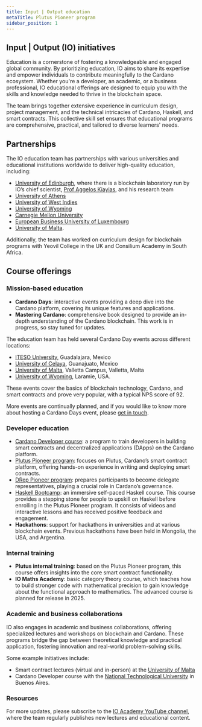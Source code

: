 ```yaml
---
title: Input | Output education
metaTitle: Plutus Pioneer program
sidebar_position: 1
---
```


## Input | Output (IO) initiatives

Education is a cornerstone of fostering a knowledgeable and engaged global community. By prioritizing education, IO aims to share its expertise and empower individuals to contribute meaningfully to the Cardano ecosystem. Whether you're a developer, an academic, or a business professional, IO educational offerings are designed to equip you with the skills and knowledge needed to thrive in the blockchain space.

The team brings together extensive experience in curriculum design, project management, and the technical intricacies of Cardano, Haskell, and smart contracts. This collective skill set ensures that educational programs are comprehensive, practical, and tailored to diverse learners' needs.

## Partnerships

The IO education team has partnerships with various universities and educational institutions worldwide to deliver high-quality education, including:

-   [University of Edinburgh](https://www.ed.ac.uk/), where there is a blockchain laboratory run by IO’s chief scientist, [Prof Aggelos Kiayias](https://iohk.io/en/leadership/aggelos-kiayias), and his research team
-   [University of Athens](https://en.uoa.gr/)
-   [University of West Indies](https://www.uwi.edu/)
-   [University of Wyoming](https://www.uwyo.edu/index.html)
-   [Carnegie Mellon University](https://www.cmu.edu/)
-   [European Business University of Luxembourg](https://ebulux.lu/)
-   [University of Malta](https://www.um.edu.mt/).

Additionally, the team has worked on curriculum design for blockchain programs with Yeovil College in the UK and Consilium Academy in South Africa.

## Course offerings

### Mission-based education

-   **Cardano Days**: interactive events providing a deep dive into the Cardano platform, covering its unique features and applications.
-   **Mastering Cardano**: comprehensive book designed to provide an in-depth understanding of the Cardano blockchain. This work is in progress, so stay tuned for updates.

The education team has held several Cardano Day events across different locations:

-   [ITESO University](https://www.iteso.mx/en/), Guadalajara, Mexico
-   [University of Celaya,](https://www.udec.edu.mx/en/) Guanajuato, Mexico
-   [University of Malta](https://www.um.edu.mt/), Valletta Campus, Valletta, Malta
-   [University of Wyoming](https://www.uwyo.edu/index.html), Laramie, USA.
    
These events cover the basics of blockchain technology, Cardano, and smart contracts and prove very popular, with a typical NPS score of 92.

More events are continually planned, and if you would like to know more about hosting a Cardano Days event, please [get in touch](mailto:education@iohk.io).

### Developer education

-   [Cardano Developer course](https://github.com/iog-edu-argentina-2024/cardano-dev-2024): a program to train developers in building smart contracts and decentralized applications (DApps) on the Cardano platform.
-   [Plutus Pioneer program](https://docs.cardano.org/pioneer-programs/plutus-pioneers/): focuses on Plutus, Cardano’s smart contract platform, offering hands-on experience in writing and deploying smart contracts.
-   [DRep Pioneer program](https://sancho.network/drep-pioneer-program/drep-pp/overview): prepares participants to become delegate representatives, playing a crucial role in Cardano’s governance.
-   [Haskell Bootcamp](https://github.com/input-output-hk/haskell-course?tab=readme-ov-file#haskell-course): an immersive self-paced Haskell course. This course provides a stepping stone for people to upskill on Haskell before enrolling in the Plutus Pioneer program. It consists of videos and interactive lessons and has received positive feedback and engagement.
-   **Hackathons**: support for hackathons in universities and at various blockchain events. Previous hackathons have been held in Mongolia, the USA, and Argentina.


### Internal training

-   **Plutus internal training**: based on the Plutus Pioneer program, this course offers insights into the core smart contract functionality.
-   **IO Maths Academy**: basic category theory course, which teaches how to build stronger code with mathematical precision to gain knowledge about the functional approach to mathematics. The advanced course is planned for release in 2025.
    
### Academic and business collaborations

IO also engages in academic and business collaborations, offering specialized lectures and workshops on blockchain and Cardano. These programs bridge the gap between theoretical knowledge and practical application, fostering innovation and real-world problem-solving skills.

Some example initiatives include:

-   Smart contract lectures (virtual and in-person) at the [University of Malta](https://www.um.edu.mt/)
-   Cardano Developer course with the [National Technological University](https://utn.edu.ar/es/) in Buenos Aires.
    
### Resources

For more updates, please subscribe to the [IO Academy YouTube channel,](https://www.youtube.com/channel/UCX9j__vYOJu00iqBrCzecVw) where the team regularly publishes new lectures and educational content.
